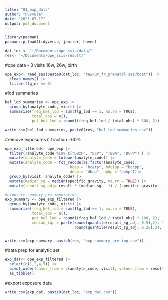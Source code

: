 ```yaml
---
title: "01_exp_data"
author: "Puvvula"
date: "2023-07-17"
output: pdf_document
---
```


```r
library(pacman)
pacman::p_load(tidyverse, janitor, haven)

dat_loc <- "~/Documents/ope_ssis/data/"
res<- "~/Documents/ope_ssis/result/"
```

#ope data - 3 visits 16w, 26w, birth
```r
ope_exp<- read_sas(paste0(dat_loc, "raw/ur_fr_prenatal.sas7bdat")) |>
  clean_names() |>
  filter(flg_nr == 0)
```

#lod summaries
```r
bel_lod_summaries <- ope_exp |>
  group_by(analyte_code, visit) |>
  summarize(freq_bel_lod = sum(flg_lod == 1, na.rm = TRUE),
            total_obs = n(),
            pct_bel_lod = round((freq_bel_lod / total_obs) * 100, 2))

write_csv(bel_lod_summaries, paste0(res, "bel_lod_summaries.csv"))
```

#remove exposures if fraction <LOD is >=60% 
```r
ope_exp_filtered<- ope_exp |>
  filter(!analyte_code %in% c("DBzP", "DCP", "TBBA", "BCPP") ) |>
  mutate(analyte_code = tolower(analyte_code)) |>
  mutate(analyte_code = fct_recode(as.factor(analyte_code), 
                             bcep = "bcetp", bdcipp = "bdcpp", 
                             dnbp = "dbup", dphp = "dphp"))|>
  group_by(visit, analyte_code) |>
  mutate(median_sg = median(specific_gravity, na.rm = TRUE)) |>
  mutate(result_sg_adj= result * (median_sg - 1) / (specific_gravity - 1), na.rm=T)

#exposure summary pre-imputation
exp_summary <- ope_exp_filtered |>
  group_by(analyte_code, visit) |>
  summarize(freq_bel_lod = sum(flg_lod == 1, na.rm = TRUE),
            total_obs = n(),
            pct_bel_lod = round((freq_bel_lod / total_obs) * 100, 2),
            median_iqr = paste(round(quantile(result_sg_adj, 0.5),2), "(", 
                               round(quantile(result_sg_adj, 0.25),2), "-", round(quantile(result_sg_adj, 0.75),2), ")"))


write_csv(exp_summary, paste0(res, "exp_summary_pre_imp.csv"))
```

#data prep for analytic set
```r
exp_dat<- ope_exp_filtered |>
  select(c(1,2,4,5)) |>
  pivot_wider(names_from = c(analyte_code, visit), values_from = result) |>
  as_tibble()
```

#export exposure data
```r
write_csv(exp_dat, paste0(dat_loc, "exp_dat.csv"))
```



